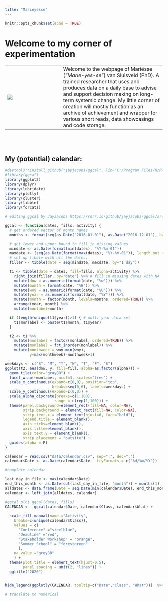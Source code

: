 ```yaml
---
title: "Marieyesse"
---
```


```r
knitr::opts_chunk$set(echo = TRUE)
```

# Welcome to my corner of experimentation

  | 
---------------------- | ----------------------------------------
![](img/profile_white.jpg)            | Welcome to the webpage of Mariësse (_"Marie-yes-se"_) van Sluisveld (PhD). A trained researcher that uses and produces data on a daily base to advise and support decision making on long-term systemic change. My little corner of creation will mostly function as an archive of achievement and wrapper for various short reads, data showcasings and code storage.

<br>
<br>

## My (potential) calendar:

```r

#devtools::install_github("jayjacobs/ggcal", lib="C:/Program Files/R/R-3.5.2/library")
#library(ggcal)
library(ggplot2)
library(dplyr)
library(lubridate)
library(plotly)
library(cluster)
library(tibble)
library(forcats)

```

```r
# editing ggcal by JayJacobs https://rdrr.io/github/jayjacobs/ggcal/src/R/ggcal.R to include additional info

ggcal <- function(dates, fills, activity) {
  # get ordered vector of month names
  months <- format(seq(as.Date("2016-01-01"), as.Date("2016-12-01"), by="1 month"), "%B")

  # get lower and upper bound to fill in missing values
  mindate <- as.Date(format(min(dates), "%Y-%m-01"))
  maxdate <- (seq(as.Date(format(max(dates), "%Y-%m-01")), length.out = 2, by="1 month")-1)[2]
  # set up tibble with all the dates.
  filler <- tibble(date = seq(mindate, maxdate, by="1 day"))

  t1 <- tibble(date = dates, fill=fills, alpha=activity) %>%
    right_join(filler, by="date") %>% # fill in missing dates with NA
    mutate(dow = as.numeric(format(date, "%w"))) %>%
    mutate(month = format(date, "%B")) %>%
    mutate(woy = as.numeric(format(date, "%U"))) %>%
    mutate(year = as.numeric(format(date, "%Y"))) %>%
    mutate(month = factor(month, levels=months, ordered=TRUE)) %>%
    arrange(year, month) %>%
    mutate(monlabel=month)

  if (length(unique(t1$year))>1) { # multi-year data set
    t1$monlabel <- paste(t1$month, t1$year)
  }

  t2 <- t1 %>%
    mutate(monlabel = factor(monlabel, ordered=TRUE)) %>%
    mutate(monlabel = fct_inorder(monlabel)) %>%
    mutate(monthweek = woy-min(woy),
           y=max(monthweek)-monthweek+1)

weekdays <- c("S", "M", "T", "W", "T", "F", "S")
ggplot(t2, aes(dow, y, fill=fill, alpha=as.factor(alpha))) +
  geom_tile(color="gray80") +
  facet_wrap(~monlabel, ncol=3, scales="free") +
  scale_x_continuous(expand=c(0,0), position="top",
                     breaks=seq(0,6), labels=weekdays) +
  scale_y_continuous(expand=c(0,0)) +
  scale_alpha_discrete(breaks=c(1:100), 
                      range = c(rep(1,100))) +
  theme(panel.background=element_rect(fill=NA, color=NA),
        strip.background = element_rect(fill=NA, color=NA),
        strip.text.x = element_text(hjust=0, face="bold"),
        legend.title = element_blank(),
        axis.ticks=element_blank(),
        axis.title=element_blank(),
        axis.text.y = element_blank(),
        strip.placement = "outsite") +
  guides(alpha = F)
}

```


```r

calendar = read.csv("data/calendar.csv", sep=",", dec=".")
calendar$Date <- as.Date(calendar$Date,  tryFormats = c("%d/%m/%Y"))

#complete calendar

last_day_in_file <- max(calendar$Date)
end_this_month <- as.Date(cut(last_day_in_file, "month")) + months(1) - 1
alldates <- data.frame(Date = seq.Date(min(calendar$Date), end_this_month, by ="1 day"))
calendar <- left_join(alldates, calendar) 

#ggcal plot ggcal(dates, fills)
CALENDAR <-  ggcal(calendar$Date, calendar$Class, calendar$What) +
  
  scale_fill_manual(name ="Activity",
    breaks=c(unique(calendar$Class)),
    values = c(
      "Conference" ="steelblue",
      "Deadline" ="red",
      "Stakeholder Workshop" = "orange",
      "Summer School" = "forestgreen"
      ),
    na.value ="grey88"
    ) +
  theme(plot.title = element_text(hjust=0.5),
        panel.spacing = unit(2, "lines")) +
  ggtitle("2020") 


hide_legend(ggplotly(CALENDAR, tooltip=c("Date","Class", "What")))  %>% config(displayModeBar = F)
  
# translate to numerical



```
